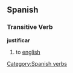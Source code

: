 == Spanish == 
=== Transitive Verb === 
'''justificar'''
# to [[english]]
[[Category:Spanish verbs]]